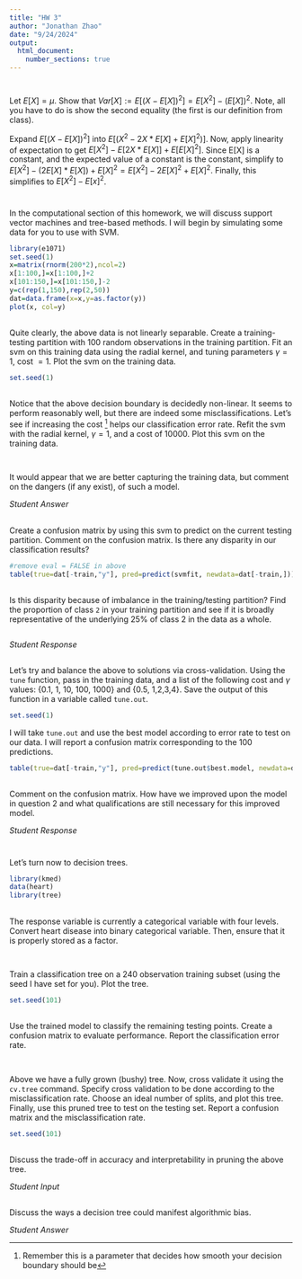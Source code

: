 ```yaml
---
title: "HW 3"
author: "Jonathan Zhao"
date: "9/24/2024"
output: 
  html_document:
    number_sections: true
---
```


#

Let $E[X] = \mu$.  Show that $Var[X] := E[(X-E[X])^2] = E[X^2]-(E[X])^2$.  Note, all you have to do is show the second equality (the first is our definition from class). 

Expand $E[(X-E[X])^2]$ into $E[(X^2 - 2X*E[X] + E[X]^2)]$. Now, apply linearity of expectation to get 
$E[X^2] - E[2X*E[X]] + E[E[X]^2]$. Since E[X] is a constant, and the expected value of a constant is the constant, simplify to $E[X^2] - (2E[X] * E[X]) + E[X]^2 = E[X^2] - 2E[X]^2 + E[X]^2$. Finally, this simplifies to $E[X^2] - E[x]^2$.

# 

In the computational section of this homework, we will discuss support vector machines and tree-based methods.  I will begin by simulating some data for you to use with SVM. 

```r
library(e1071)
set.seed(1) 
x=matrix(rnorm(200*2),ncol=2)
x[1:100,]=x[1:100,]+2
x[101:150,]=x[101:150,]-2
y=c(rep(1,150),rep(2,50))
dat=data.frame(x=x,y=as.factor(y))
plot(x, col=y)

```


##

Quite clearly, the above data is not linearly separable.  Create a training-testing partition with 100 random observations in the training partition.  Fit an svm on this training data using the radial kernel, and tuning parameters $\gamma=1$, cost $=1$.  Plot the svm on the training data.  

```r
set.seed(1)

```

##

Notice that the above decision boundary is decidedly non-linear.  It seems to perform reasonably well, but there are indeed some misclassifications.  Let's see if increasing the cost ^[Remember this is a parameter that decides how smooth your decision boundary should be] helps our classification error rate.  Refit the svm with the radial kernel, $\gamma=1$, and a cost of 10000.  Plot this svm on the training data. 

```r


```

##

It would appear that we are better capturing the training data, but comment on the dangers (if any exist), of such a model. 

*Student Answer*

##

Create a confusion matrix by using this svm to predict on the current testing partition.  Comment on the confusion matrix.  Is there any disparity in our classification results?    

```r
#remove eval = FALSE in above
table(true=dat[-train,"y"], pred=predict(svmfit, newdata=dat[-train,]))
```


##

Is this disparity because of imbalance in the training/testing partition?  Find the proportion of class `2` in your training partition and see if it is broadly representative of the underlying 25\% of class 2 in the data as a whole.  

```r


```

*Student Response*

##

Let's try and balance the above to solutions via cross-validation.  Using the `tune` function, pass in the training data, and a list of the following cost and $\gamma$ values: {0.1, 1, 10, 100, 1000} and {0.5, 1,2,3,4}.  Save the output of this function in a variable called `tune.out`.  

```r

set.seed(1)


```

I will take `tune.out` and use the best model according to error rate to test on our data.  I will report a confusion matrix corresponding to the 100 predictions.  


```r
table(true=dat[-train,"y"], pred=predict(tune.out$best.model, newdata=dat[-train,]))
```

##

Comment on the confusion matrix.  How have we improved upon the model in question 2 and what qualifications are still necessary for this improved model.  

*Student Response*

# 
Let's turn now to decision trees.  

```r

library(kmed)
data(heart)
library(tree)

```

## 

The response variable is currently a categorical variable with four levels.  Convert heart disease into binary categorical variable.  Then, ensure that it is properly stored as a factor. 

```r


```

## 

Train a classification tree on a 240 observation training subset (using the seed I have set for you).  Plot the tree.  

```r
set.seed(101)

```


## 

Use the trained model to classify the remaining testing points.  Create a confusion matrix to evaluate performance.  Report the classification error rate.  

```r


```

##  

Above we have a fully grown (bushy) tree.  Now, cross validate it using the `cv.tree` command.  Specify cross validation to be done according to the misclassification rate.  Choose an ideal number of splits, and plot this tree.  Finally, use this pruned tree to test on the testing set.  Report a confusion matrix and the misclassification rate.  

```r
set.seed(101)

```


##

Discuss the trade-off in accuracy and interpretability in pruning the above tree. 

*Student Input *

## 

Discuss the ways a decision tree could manifest algorithmic bias.  

*Student Answer*